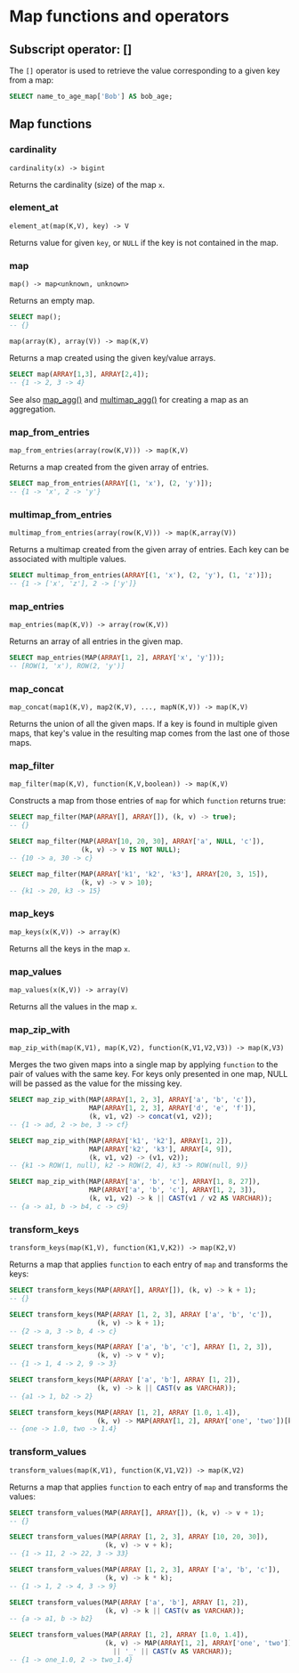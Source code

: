 # Map functions and operators

## Subscript operator: \[\]

The `[]` operator is used to retrieve the value corresponding to a given key from a map:

```sql
SELECT name_to_age_map['Bob'] AS bob_age;
```

## Map functions

### cardinality

```
cardinality(x) -> bigint
```
Returns the cardinality (size) of the map `x`.

### element_at

```
element_at(map(K,V), key) -> V
```
Returns value for given `key`, or `NULL` if the key is not contained in the map.

### map

```
map() -> map<unknown, unknown>
```
Returns an empty map.

```sql
SELECT map();
-- {}
```

```
map(array(K), array(V)) -> map(K,V)
```
Returns a map created using the given key/value arrays.

```sql
SELECT map(ARRAY[1,3], ARRAY[2,4]);
-- {1 -> 2, 3 -> 4}
```

See also [map_agg()](/sql/functions/aggregate#map-agg) and [multimap_agg()](/sql/functions/aggregate#multimap-agg) for creating a map as an aggregation.


### map_from_entries

```
map_from_entries(array(row(K,V))) -> map(K,V)
```
Returns a map created from the given array of entries.

```sql
SELECT map_from_entries(ARRAY[(1, 'x'), (2, 'y')]);
-- {1 -> 'x', 2 -> 'y'}
```

### multimap_from_entries

```
multimap_from_entries(array(row(K,V))) -> map(K,array(V))
```
Returns a multimap created from the given array of entries. Each key can be associated with multiple values.

```sql
SELECT multimap_from_entries(ARRAY[(1, 'x'), (2, 'y'), (1, 'z')]);
-- {1 -> ['x', 'z'], 2 -> ['y']}
```

### map_entries

```
map_entries(map(K,V)) -> array(row(K,V))
```
Returns an array of all entries in the given map.

```sql
SELECT map_entries(MAP(ARRAY[1, 2], ARRAY['x', 'y']));
-- [ROW(1, 'x'), ROW(2, 'y')]
```

### map_concat

```
map_concat(map1(K,V), map2(K,V), ..., mapN(K,V)) -> map(K,V)
```
Returns the union of all the given maps. If a key is found in multiple given maps,
that key's value in the resulting map comes from the last one of those maps.

### map_filter

```
map_filter(map(K,V), function(K,V,boolean)) -> map(K,V)
```
Constructs a map from those entries of `map` for which `function` returns true:

```sql
SELECT map_filter(MAP(ARRAY[], ARRAY[]), (k, v) -> true);
-- {}

SELECT map_filter(MAP(ARRAY[10, 20, 30], ARRAY['a', NULL, 'c']),
                  (k, v) -> v IS NOT NULL);
-- {10 -> a, 30 -> c}

SELECT map_filter(MAP(ARRAY['k1', 'k2', 'k3'], ARRAY[20, 3, 15]),
                  (k, v) -> v > 10);
-- {k1 -> 20, k3 -> 15}
```

### map_keys

```
map_keys(x(K,V)) -> array(K)
```
Returns all the keys in the map `x`.

### map_values

```
map_values(x(K,V)) -> array(V)
```
Returns all the values in the map `x`.

### map_zip_with

```
map_zip_with(map(K,V1), map(K,V2), function(K,V1,V2,V3)) -> map(K,V3)
```
Merges the two given maps into a single map by applying `function` to the pair of values with the same key.
For keys only presented in one map, NULL will be passed as the value for the missing key.

```sql
SELECT map_zip_with(MAP(ARRAY[1, 2, 3], ARRAY['a', 'b', 'c']),
                    MAP(ARRAY[1, 2, 3], ARRAY['d', 'e', 'f']),
                    (k, v1, v2) -> concat(v1, v2));
-- {1 -> ad, 2 -> be, 3 -> cf}

SELECT map_zip_with(MAP(ARRAY['k1', 'k2'], ARRAY[1, 2]),
                    MAP(ARRAY['k2', 'k3'], ARRAY[4, 9]),
                    (k, v1, v2) -> (v1, v2));
-- {k1 -> ROW(1, null), k2 -> ROW(2, 4), k3 -> ROW(null, 9)}

SELECT map_zip_with(MAP(ARRAY['a', 'b', 'c'], ARRAY[1, 8, 27]),
                    MAP(ARRAY['a', 'b', 'c'], ARRAY[1, 2, 3]),
                    (k, v1, v2) -> k || CAST(v1 / v2 AS VARCHAR));
-- {a -> a1, b -> b4, c -> c9}
```

### transform_keys

```
transform_keys(map(K1,V), function(K1,V,K2)) -> map(K2,V)
```
Returns a map that applies `function` to each entry of `map` and transforms the keys:

```sql
SELECT transform_keys(MAP(ARRAY[], ARRAY[]), (k, v) -> k + 1);
-- {}

SELECT transform_keys(MAP(ARRAY [1, 2, 3], ARRAY ['a', 'b', 'c']),
                      (k, v) -> k + 1);
-- {2 -> a, 3 -> b, 4 -> c}

SELECT transform_keys(MAP(ARRAY ['a', 'b', 'c'], ARRAY [1, 2, 3]),
                      (k, v) -> v * v);
-- {1 -> 1, 4 -> 2, 9 -> 3}

SELECT transform_keys(MAP(ARRAY ['a', 'b'], ARRAY [1, 2]),
                      (k, v) -> k || CAST(v as VARCHAR));
-- {a1 -> 1, b2 -> 2}

SELECT transform_keys(MAP(ARRAY [1, 2], ARRAY [1.0, 1.4]),
                      (k, v) -> MAP(ARRAY[1, 2], ARRAY['one', 'two'])[k]);
-- {one -> 1.0, two -> 1.4}
```

### transform_values

```
transform_values(map(K,V1), function(K,V1,V2)) -> map(K,V2)
```
Returns a map that applies `function` to each entry of `map` and transforms the values:

```sql
SELECT transform_values(MAP(ARRAY[], ARRAY[]), (k, v) -> v + 1);
-- {}

SELECT transform_values(MAP(ARRAY [1, 2, 3], ARRAY [10, 20, 30]),
                        (k, v) -> v + k);
-- {1 -> 11, 2 -> 22, 3 -> 33}

SELECT transform_values(MAP(ARRAY [1, 2, 3], ARRAY ['a', 'b', 'c']),
                        (k, v) -> k * k);
-- {1 -> 1, 2 -> 4, 3 -> 9}

SELECT transform_values(MAP(ARRAY ['a', 'b'], ARRAY [1, 2]),
                        (k, v) -> k || CAST(v as VARCHAR));
-- {a -> a1, b -> b2}

SELECT transform_values(MAP(ARRAY [1, 2], ARRAY [1.0, 1.4]),
                        (k, v) -> MAP(ARRAY[1, 2], ARRAY['one', 'two'])[k]
                          || '_' || CAST(v AS VARCHAR));
-- {1 -> one_1.0, 2 -> two_1.4}
```
